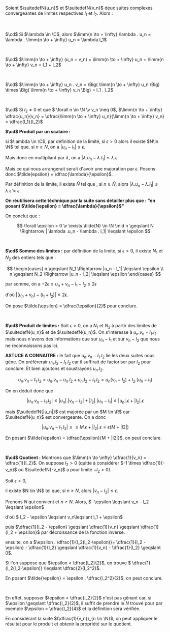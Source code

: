 

<Item type='proposition' titre='opérations et limites'>

Soient $\suitedefN{u_n}$ et $\suitedefN{v_n}$ deux suites complexes convergeantes de limites respectives $l_1$ et $l_2$. Alors :

<br/>

$\cd$ Si $\lambda \in \C$, alors $\limm{n \to + \infty} \lambda . u_n = \lambda . \limm{n \to + \infty} u_n = \lambda.l_1$

<br/>

$\cd$ $\limm{n \to + \infty} (u_n + v_n) = \limm{n \to + \infty} u_n + \limm{n \to + \infty} v_n = l_1 + l_2$

<br/>

$\cd$ $\limm{n \to + \infty} u_n . v_n = \Big( \limm{n \to + \infty} u_n \Big) \times \Big( \limm{n \to + \infty} v_n \Big) = l_1 . l_2$

<br/>

$\cd$ Si $l_2 \neq 0$ et que $ \forall n \in \N \v v_n \neq 0$, $\limm{n \to + \infty} \dfrac{u_n}{v_n} = \dfrac{\limm{n \to + \infty} u_n}{\limm{n \to + \infty} v_n} = \dfrac{l_1}{l_2}$

</Item>

<Hideable type='démonstration' titre=''>

**$\cd$ Produit par un scalaire :** 

si $\lambda \in \C$, par définition de la limité, si $\epsilon >0$ alors il existe $N\in \N$ tel que, si $n \geqslant N$, on a $|u_n - l_1| \leqslant \epsilon$. 

Mais donc en multipliant par $\lambda$, on a $| \lambda .u_n - \lambda . l_1| \leqslant \lambda . \epsilon$. 

Mais ce qui nous arrangerait serait d'avoir une majoration par $\epsilon$. Posons donc $\tilde{epsilon} = \dfrac{\lambda}{\epsilon}$. 

Par définition de la limite, il existe $\tilde{N}$ tel que , si $n \geqslant \tilde{N}$, alors $| \lambda .u_n - \lambda . l_1| \leqslant \lambda . \tilde{\epsilon} = \epsilon$. 

**On réutilisera cette téchnique par la suite sans détailler plus que : "en posant $\tilde{\epsilon} = \dfrac{\lambda}{\epsilon}$"**

On conclut que : 

$$
\forall \epsilon > 0 \v \exists \tilde{N} \in \N \mid n \geqslant N \Rightarrow | \lambda .u_n - \lambda . l_1| \leqslant \epsilon
$$

<br/>

**$\cd$ Somme des limites :** par définition de la limite, si $\epsilon > 0$, il existe $N_1$ et $N_2$ des entiers tels que :

$$
\begin{cases}
    n \geqslant N_1 \Rightarrow |u_n - l_1| \leqslant \epsilon
    \\
    n \geqslant N_2 \Rightarrow |u_n - l_2| \leqslant \epsilon
\end{cases}
$$

par somme, on a $- 2\epsilon \leqslant u_n + v_n - l_1 - l_2 \leqslant 2\epsilon$ 

d'où $|(u_n + v_n) - (l_1 + l_2)| \leqslant 2 \epsilon$.

On pose $\tilde{\epsilon} = \dfrac{\epsilon}{2}$ pour conclure.

<br/>

**$\cd$ Produit de limites :** Soit $\epsilon > 0$, on a $N_1$ et $N_2$ à partir des limites de $\suitedefN{u_n}$ et de $\suitedefN{u_n}$. On s'intéresse à $u_n.v_n - l_1.l_2$ mais nous n'avons des informations que sur $u_n - l_1$ et sur $v_n - l_2$ que nous ne reconnaissons pas ici.


__ASTUCE A CONNAITRE :__ le fait que $u_n.v_n - l_1 . l_2$ lie les deux suites nous gène. On préfèrerair $u_n.l_2 - l_1 . l_2$ car il suffirait de factoriser par $l_2$ pour conclure. Et bien ajoutons et soustrayons $u_n.l_2$. 


$$
u_n.v_n - l_1 . l_2 = u_n.v_n - u_n.l_2 + u_n.l_2 - l_1.l_2 = u_n(v_n - l_2) + l_2.(u_n - l_1)
$$ 

On en déduit donc que 

$$
|u_n.v_n - l_1 . l_2 | \leqslant  |u_n|.|v_n - l_2| + |l_2|.|u_n - l_1| \leqslant |u_n|.\epsilon + |l_2|.\epsilon
$$ 

mais $\suitedefN{|u_n|}$ est majorée par un $M \in \R$ car $\suitedefN{u_n}$ est convergeante. On a donc 

$$
|u_n.v_n - l_1 . l_2 | \leqslant  \leqslant M.\epsilon + |l_2|.\epsilon = \epsilon (M + |l2|)
$$

En posant $\tilde{\epsilon} = \dfrac{\epsilon}{M + |l2|}$, on peut conclure.

<br/>

**$\cd$ Quotient :** Montrons que $\limm{n \to \infty} \dfrac{1}{v_n} = \dfrac{1}{l_2}$. On suppose $l_2 > 0$ (quitte à considérer $-1 \times \dfrac{1}{-v_n}$ où $\suitedefN{-v_n}$ a pour limite $-l_2 > 0$).

 Soit $\epsilon > 0$, 
 
 il existe $N \in \N$ tel que, si $n \geqslant N$, alors $|v_n - l_2| \leqslant \epsilon$. 
 
 Prenons $N$ qui convient et $n \geqslant N$. Alors, $ -\epsilon \leqslant  v_n - l_2 \leqslant \epsilon$ 
 
 d'où  $ l_2 - \epsilon \leqslant  v_n\leqslant l_1 + \epsilon$ 
 
 puis $\dfrac{1}{l_2 - \epsilon} \geqslant \dfrac{1}{v_n} \geqslant \dfrac{1}{l_2 + \epsilon}$ par décroissance de la fonction inverse. 
 
 ensuite, on a $\epsilon . \dfrac{1}{l_2(l_2-\epsilon)}= \dfrac{1}{l_2 - \epsilon} - \dfrac{1}{l_2} \geqslant \dfrac{1}{v_n} - \dfrac{1}{l_2} \geqslant 0$. 

 Si l'on suppose que $\epsilon < \dfrac{l_2}{2}$, on trouve $ \dfrac{1}{l_2(l_2-\epsilon)} \leqslant \dfrac{2}{l_2^2}$. 
 
 En posant $\tilde{\epsilon} = \epsilon . \dfrac{l_2^2}{2}$, on peut conclure. 
 
 <br/>
 
 En effet, supposer $\epsilon < \dfrac{l_2}{2}$ n'est pas gênant car, si $\epsilon \geqslant \dfrac{l_2}{2}$, il suffit de prendre le $N$ trouvé pour par exemple $\epsilon = \dfrac{l_2}{4}$ et la définition sera vérifiée.


En considérant la suite $(\dfrac{1}{v_n})_{n \in \N}$, on peut appliquer le résultat pour le produit et obtenir la propriété sur le quotient.

</Hideable>